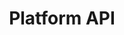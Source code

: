 ---
title: Platform API
sidebar_label: Platform API
sidebar_position: 2
toc_min_heading_level: 2
toc_max_heading_level: 4
---